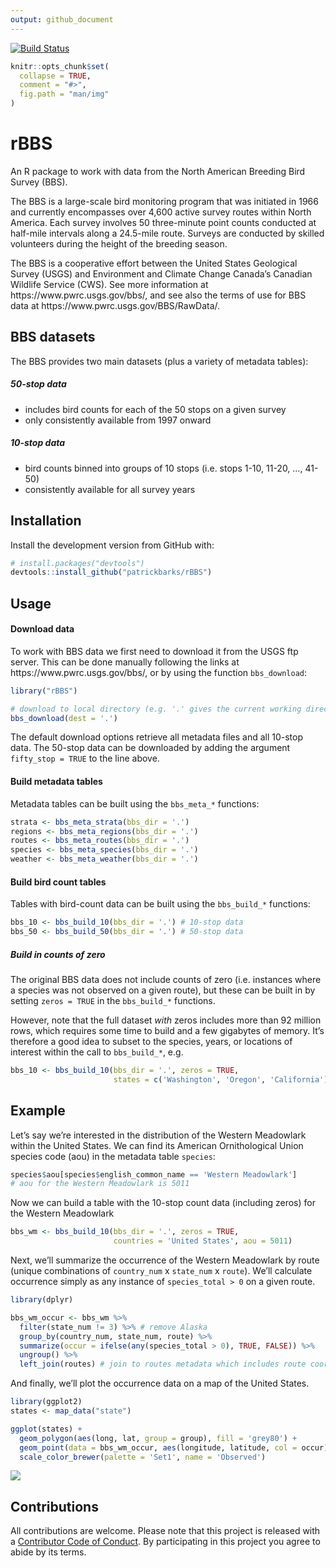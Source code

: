 ```yaml
---
output: github_document
---
```


<!-- README.md is generated from README.Rmd. Please edit that file -->
[![Build Status](https://travis-ci.org/oharar/rBBS.svg?branch=master)](https://travis-ci.org/oharar/rBBS)

```r
knitr::opts_chunk$set(
  collapse = TRUE,
  comment = "#>",
  fig.path = "man/img"
)
```

# rBBS

An R package to work with data from the North American Breeding Bird Survey
(BBS).

The BBS is a large-scale bird monitoring program that was initiated in 1966 and
currently encompasses over 4,600 active survey routes within North America. Each
survey involves 50 three-minute point counts conducted at half-mile intervals
along a 24.5-mile route. Surveys are conducted by skilled volunteers during the
height of the breeding season.

The BBS is a cooperative effort between the United States Geological Survey
(USGS) and Environment and Climate Change Canada's Canadian Wildlife Service
(CWS). See more information at https://www.pwrc.usgs.gov/bbs/, and see also the
terms of use for BBS data at https://www.pwrc.usgs.gov/BBS/RawData/.

## BBS datasets

The BBS provides two main datasets (plus a variety of metadata tables):

##### 50-stop data

* includes bird counts for each of the 50 stops on a given survey
* only consistently available from 1997 onward

##### 10-stop data

* bird counts binned into groups of 10 stops (i.e. stops 1-10, 11-20, ..., 41-50)
* consistently available for all survey years


## Installation

Install the development version from GitHub with:

```r
# install.packages("devtools")
devtools::install_github("patrickbarks/rBBS")
```


## Usage

#### Download data

To work with BBS data we first need to download it from the USGS ftp server.
This can be done manually following the links at https://www.pwrc.usgs.gov/bbs/,
or by using the function `bbs_download`:

```r
library("rBBS")

# download to local directory (e.g. '.' gives the current working directory)
bbs_download(dest = '.')
```

The default download options retrieve all metadata files and all 10-stop data.
The 50-stop data can be downloaded by adding the argument `fifty_stop = TRUE` to
the line above.

#### Build metadata tables

Metadata tables can be built using the `bbs_meta_*` functions:

```r
strata <- bbs_meta_strata(bbs_dir = '.')
regions <- bbs_meta_regions(bbs_dir = '.')
routes <- bbs_meta_routes(bbs_dir = '.')
species <- bbs_meta_species(bbs_dir = '.')
weather <- bbs_meta_weather(bbs_dir = '.')
```

#### Build bird count tables

Tables with bird-count data can be built using the `bbs_build_*` functions:

```r
bbs_10 <- bbs_build_10(bbs_dir = '.') # 10-stop data
bbs_50 <- bbs_build_50(bbs_dir = '.') # 50-stop data
```

##### Build in counts of zero

The original BBS data does not include counts of zero (i.e. instances where a
species was not observed on a given route), but these can be built in by setting
`zeros = TRUE` in the `bbs_build_*` functions.

However, note that the full dataset _with_ zeros includes more than 92 million
rows, which requires some time to build and a few gigabytes of memory. It's
therefore a good idea to subset to the species, years, or locations of interest
within the call to `bbs_build_*`, e.g.

```r
bbs_10 <- bbs_build_10(bbs_dir = '.', zeros = TRUE,
                       states = c('Washington', 'Oregon', 'California'))
```


## Example

Let's say we're interested in the distribution of the Western Meadowlark within
the United States. We can find its American Ornithological Union species code
(aou) in the metadata table `species`:

```r
species$aou[species$english_common_name == 'Western Meadowlark']
# aou for the Western Meadowlark is 5011
```

Now we can build a table with the 10-stop count data (including zeros) for the
Western Meadowlark

```r
bbs_wm <- bbs_build_10(bbs_dir = '.', zeros = TRUE,
                       countries = 'United States', aou = 5011)
```

Next, we'll summarize the occurrence of the Western Meadowlark by route (unique
combinations of `country_num` x `state_num` x `route`). We'll calculate
occurrence simply as any instance of `species_total > 0` on a given route.

```r
library(dplyr)

bbs_wm_occur <- bbs_wm %>% 
  filter(state_num != 3) %>% # remove Alaska
  group_by(country_num, state_num, route) %>% 
  summarize(occur = ifelse(any(species_total > 0), TRUE, FALSE)) %>% 
  ungroup() %>% 
  left_join(routes) # join to routes metadata which includes route coordinates
```

And finally, we'll plot the occurrence data on a map of the United States.

```r
library(ggplot2)
states <- map_data("state")

ggplot(states) + 
  geom_polygon(aes(long, lat, group = group), fill = 'grey80') +
  geom_point(data = bbs_wm_occur, aes(longitude, latitude, col = occur), size = 2) +
  scale_color_brewer(palette = 'Set1', name = 'Observed')
```

![](man/img/map.png)


## Contributions

All contributions are welcome. Please note that this project is released with a
[Contributor Code of Conduct](CONDUCT.md). By participating in this project you
agree to abide by its terms.
